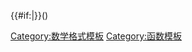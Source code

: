 {{{3|&fnof;}}}{{#if:{{{2}}}|<sup>{{{2|}}}</sup>}}({{{1|''x''}}})<noinclude>
{{doc}}
[[Category:数学格式模板]]
[[Category:函数模板]]
<noinclude>